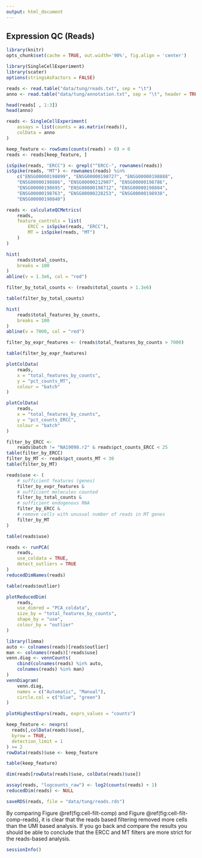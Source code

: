 ```yaml
---
output: html_document
---
```


## Expression QC (Reads)

```r
library(knitr)
opts_chunk$set(cache = TRUE, out.width='90%', fig.align = 'center')
```

```r
library(SingleCellExperiment)
library(scater)
options(stringsAsFactors = FALSE)
```

```r
reads <- read.table("data/tung/reads.txt", sep = "\t")
anno <- read.table("data/tung/annotation.txt", sep = "\t", header = TRUE)
```

```r
head(reads[ , 1:3])
head(anno)
```

```r
reads <- SingleCellExperiment(
    assays = list(counts = as.matrix(reads)), 
    colData = anno
)
```

```r
keep_feature <- rowSums(counts(reads) > 0) > 0
reads <- reads[keep_feature, ]
```

```r
isSpike(reads, "ERCC") <- grepl("^ERCC-", rownames(reads))
isSpike(reads, "MT") <- rownames(reads) %in% 
    c("ENSG00000198899", "ENSG00000198727", "ENSG00000198888",
    "ENSG00000198886", "ENSG00000212907", "ENSG00000198786",
    "ENSG00000198695", "ENSG00000198712", "ENSG00000198804",
    "ENSG00000198763", "ENSG00000228253", "ENSG00000198938",
    "ENSG00000198840")
```

```r
reads <- calculateQCMetrics(
    reads,
    feature_controls = list(
        ERCC = isSpike(reads, "ERCC"), 
        MT = isSpike(reads, "MT")
    )
)
```

```r
hist(
    reads$total_counts,
    breaks = 100
)
abline(v = 1.3e6, col = "red")
```

```r
filter_by_total_counts <- (reads$total_counts > 1.3e6)
```

```r
table(filter_by_total_counts)
```

```r
hist(
    reads$total_features_by_counts,
    breaks = 100
)
abline(v = 7000, col = "red")
```

```r
filter_by_expr_features <- (reads$total_features_by_counts > 7000)
```

```r
table(filter_by_expr_features)
```

```r
plotColData(
    reads,
    x = "total_features_by_counts",
    y = "pct_counts_MT",
    colour = "batch"
)
```

```r
plotColData(
    reads,
    x = "total_features_by_counts",
    y = "pct_counts_ERCC",
    colour = "batch"
)
```

```r
filter_by_ERCC <- 
    reads$batch != "NA19098.r2" & reads$pct_counts_ERCC < 25
table(filter_by_ERCC)
filter_by_MT <- reads$pct_counts_MT < 30
table(filter_by_MT)
```

```r
reads$use <- (
    # sufficient features (genes)
    filter_by_expr_features &
    # sufficient molecules counted
    filter_by_total_counts &
    # sufficient endogenous RNA
    filter_by_ERCC &
    # remove cells with unusual number of reads in MT genes
    filter_by_MT
)
```

```r
table(reads$use)
```

```r
reads <- runPCA(
    reads,
    use_coldata = TRUE, 
    detect_outliers = TRUE
)
reducedDimNames(reads)
```

```r
table(reads$outlier)
```

```r
plotReducedDim(
    reads,
    use_dimred = "PCA_coldata",
    size_by = "total_features_by_counts", 
    shape_by = "use", 
    colour_by = "outlier"
)
```

```r
library(limma)
auto <- colnames(reads)[reads$outlier]
man <- colnames(reads)[!reads$use]
venn.diag <- vennCounts(
    cbind(colnames(reads) %in% auto,
    colnames(reads) %in% man)
)
vennDiagram(
    venn.diag,
    names = c("Automatic", "Manual"),
    circle.col = c("blue", "green")
)
```

```r
plotHighestExprs(reads, exprs_values = "counts")
```

```r
keep_feature <- nexprs(
  reads[,colData(reads)$use], 
  byrow = TRUE, 
  detection_limit = 1
) >= 2
rowData(reads)$use <- keep_feature
```

```r
table(keep_feature)
```

```r
dim(reads[rowData(reads)$use, colData(reads)$use])
```

```r
assay(reads, "logcounts_raw") <- log2(counts(reads) + 1)
reducedDim(reads) <- NULL
```

```r
saveRDS(reads, file = "data/tung/reads.rds")
```

By comparing Figure \@ref(fig:cell-filt-comp) and Figure \@ref(fig:cell-filt-comp-reads), it is clear that the reads based filtering removed more cells than the UMI based analysis. If you go back and compare the results you should be able to conclude that the ERCC and MT filters are more strict for the reads-based analysis.

```r
sessionInfo()
```

